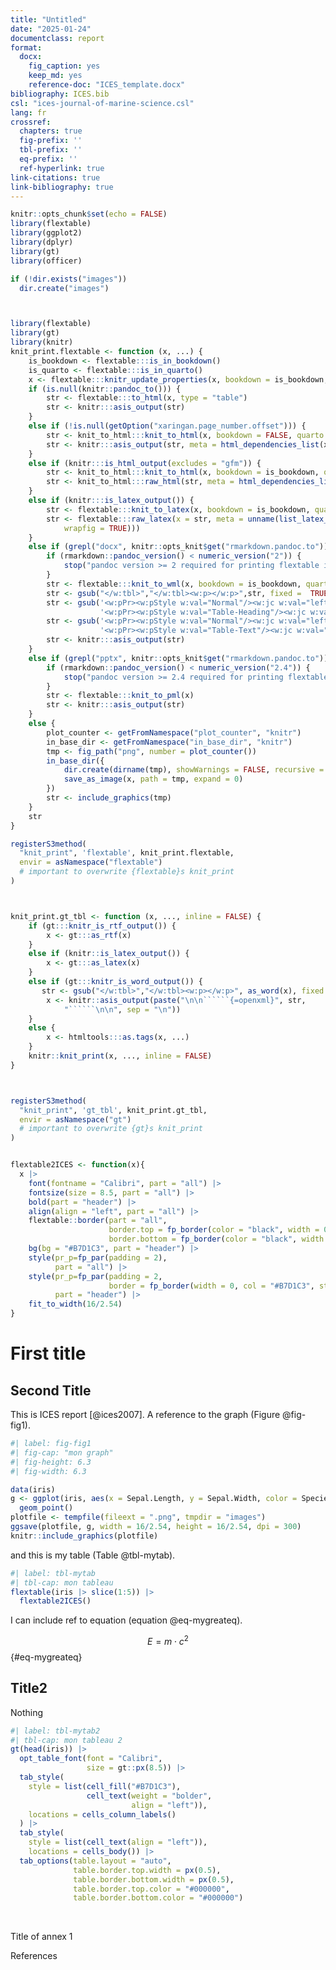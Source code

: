 ```yaml
---
title: "Untitled"
date: "2025-01-24"
documentclass: report
format:
  docx:
    fig_caption: yes
    keep_md: yes
    reference-doc: "ICES_template.docx"
bibliography: ICES.bib
csl: "ices-journal-of-marine-science.csl"
lang: fr
crossref:
  chapters: true
  fig-prefix: ''
  tbl-prefix: ''
  eq-prefix: ''
  ref-hyperlink: true
link-citations: true
link-bibliography: true
---
```


```r
knitr::opts_chunk$set(echo = FALSE)
library(flextable)
library(ggplot2)
library(dplyr)
library(gt)
library(officer)

if (!dir.exists("images"))
  dir.create("images")



library(flextable)
library(gt)
library(knitr)
knit_print.flextable <- function (x, ...) {
    is_bookdown <- flextable:::is_in_bookdown()
    is_quarto <- flextable:::is_in_quarto()
    x <- flextable:::knitr_update_properties(x, bookdown = is_bookdown, quarto = is_quarto)
    if (is.null(knitr::pandoc_to())) {
        str <- flextable:::to_html(x, type = "table")
        str <- knitr:::asis_output(str)
    }
    else if (!is.null(getOption("xaringan.page_number.offset"))) {
        str <- knit_to_html:::knit_to_html(x, bookdown = FALSE, quarto = FALSE)
        str <- knitr:::asis_output(str, meta = html_dependencies_list(x))
    }
    else if (knitr:::is_html_output(excludes = "gfm")) {
        str <- knit_to_html:::knit_to_html(x, bookdown = is_bookdown, quarto = is_quarto)
        str <- knit_to_html:::raw_html(str, meta = html_dependencies_list(x))
    }
    else if (knitr:::is_latex_output()) {
        str <- flextable:::knit_to_latex(x, bookdown = is_bookdown, quarto = is_quarto)
        str <- flextable:::raw_latex(x = str, meta = unname(list_latex_dep(float = TRUE, 
            wrapfig = TRUE)))
    }
    else if (grepl("docx", knitr::opts_knit$get("rmarkdown.pandoc.to"))) {
        if (rmarkdown::pandoc_version() < numeric_version("2")) {
            stop("pandoc version >= 2 required for printing flextable in docx")
        }
        str <- flextable:::knit_to_wml(x, bookdown = is_bookdown, quarto = is_quarto)
        str <- gsub("</w:tbl>","</w:tbl><w:p></w:p>",str, fixed =  TRUE)
        str <- gsub('<w:pPr><w:pStyle w:val="Normal"/><w:jc w:val="left"/><w:pBdr><w:bottom w:val="none" w:sz="0" w:space="0" w:color="B7D1C3"/><w:top w:val="none" w:sz="0" w:space="0" w:color="B7D1C3"/><w:left w:val="none" w:sz="0" w:space="0" w:color="B7D1C3"/><w:right w:val="none" w:sz="0" w:space="0" w:color="B7D1C3"/></w:pBdr><w:spacing w:after="40" w:before="40" w:line="240"/><w:ind w:left="40" w:right="40" w:firstLine="0" w:firstLineChars="0"/></w:pPr>',
                    '<w:pPr><w:pStyle w:val="Table-Heading"/><w:jc w:val="left"/><w:spacing w:after="40" w:before="40" w:line="240"/><w:ind w:left="40" w:right="40" w:firstLine="0" w:firstLineChars="0"/></w:pPr>', str, fixed = TRUE)
        str <- gsub('<w:pPr><w:pStyle w:val="Normal"/><w:jc w:val="left"/><w:pBdr><w:bottom w:val="none" w:sz="0" w:space="0" w:color="000000"/><w:top w:val="none" w:sz="0" w:space="0" w:color="000000"/><w:left w:val="none" w:sz="0" w:space="0" w:color="000000"/><w:right w:val="none" w:sz="0" w:space="0" w:color="000000"/></w:pBdr><w:spacing w:after="40" w:before="40" w:line="240"/><w:ind w:left="40" w:right="40" w:firstLine="0" w:firstLineChars="0"/></w:pPr>',
                    '<w:pPr><w:pStyle w:val="Table-Text"/><w:jc w:val="left"/><w:spacing w:after="40" w:before="40" w:line="240"/><w:ind w:left="40" w:right="40" w:firstLine="0" w:firstLineChars="0"/></w:pPr>', str, fixed = TRUE)
        str <- knitr:::asis_output(str)
    }
    else if (grepl("pptx", knitr::opts_knit$get("rmarkdown.pandoc.to"))) {
        if (rmarkdown::pandoc_version() < numeric_version("2.4")) {
            stop("pandoc version >= 2.4 required for printing flextable in pptx")
        }
        str <- flextable:::knit_to_pml(x)
        str <- knitr:::asis_output(str)
    }
    else {
        plot_counter <- getFromNamespace("plot_counter", "knitr")
        in_base_dir <- getFromNamespace("in_base_dir", "knitr")
        tmp <- fig_path("png", number = plot_counter())
        in_base_dir({
            dir.create(dirname(tmp), showWarnings = FALSE, recursive = TRUE)
            save_as_image(x, path = tmp, expand = 0)
        })
        str <- include_graphics(tmp)
    }
    str
}

registerS3method(
  "knit_print", 'flextable', knit_print.flextable, 
  envir = asNamespace("flextable") 
  # important to overwrite {flextable}s knit_print
)



knit_print.gt_tbl <- function (x, ..., inline = FALSE) {
    if (gt:::knitr_is_rtf_output()) {
        x <- gt:::as_rtf(x)
    }
    else if (knitr::is_latex_output()) {
        x <- gt:::as_latex(x)
    }
    else if (gt:::knitr_is_word_output()) {
       str <- gsub("</w:tbl>","</w:tbl><w:p></w:p>", as_word(x), fixed = TRUE)
        x <- knitr::asis_output(paste("\n\n``````{=openxml}", str, 
            "``````\n\n", sep = "\n"))
    }
    else {
        x <- htmltools:::as.tags(x, ...)
    }
    knitr::knit_print(x, ..., inline = FALSE)
}



registerS3method(
  "knit_print", 'gt_tbl', knit_print.gt_tbl, 
  envir = asNamespace("gt") 
  # important to overwrite {gt}s knit_print
)


flextable2ICES <- function(x){
  x |>
    font(fontname = "Calibri", part = "all") |>
    fontsize(size = 8.5, part = "all") |>
    bold(part = "header") |>
    align(align = "left", part = "all") |>
    flextable::border(part = "all", 
                      border.top = fp_border(color = "black", width = 0.5),
                      border.bottom = fp_border(color = "black", width = 0.5)) |>
    bg(bg = "#B7D1C3", part = "header") |>
    style(pr_p=fp_par(padding = 2),
          part = "all") |>
    style(pr_p=fp_par(padding = 2,
                      border = fp_border(width = 0, col = "#B7D1C3", style = "none")),
          part = "header") |>
    fit_to_width(16/2.54)
}


```

# First title

## Second Title

This is ICES report [@ices2007]. A reference to the graph (Figure @fig-fig1).

```r
#| label: fig-fig1
#| fig-cap: "mon graph"
#| fig-height: 6.3
#| fig-width: 6.3

data(iris)
g <- ggplot(iris, aes(x = Sepal.Length, y = Sepal.Width, color = Species)) +
  geom_point()
plotfile <- tempfile(fileext = ".png", tmpdir = "images")
ggsave(plotfile, g, width = 16/2.54, height = 16/2.54, dpi = 300)
knitr::include_graphics(plotfile)
```

and this is my table (Table @tbl-mytab).


```r
#| label: tbl-mytab
#| tbl-cap: mon tableau
flextable(iris |> slice(1:5)) |>
  flextable2ICES()
```


I can include ref to equation (equation @eq-mygreateq).

$$
\begin{equation}
E=m \cdot c^2 
\end{equation}
$$ {#eq-mygreateq}

## Title2

Nothing

```r
#| label: tbl-mytab2
#| tbl-cap: mon tableau 2
gt(head(iris)) |>
  opt_table_font(font = "Calibri",
                 size = gt::px(8.5)) |>
  tab_style(
    style = list(cell_fill("#B7D1C3"),
                 cell_text(weight = "bolder",
                           align = "left")),
    locations = cells_column_labels()
  ) |>
  tab_style(
    style = list(cell_text(align = "left")),
    locations = cells_body()) |>
  tab_options(table.layout = "auto",
              table.border.top.width = px(0.5),
              table.border.bottom.width = px(0.5),
              table.border.top.color = "#000000",
              table.border.bottom.color = "#000000") 
```

<br>




\newpage

::: {custom-style="Annex heading"}
Title of annex 1
:::

::: {custom-style="Annex heading"}
References
:::
